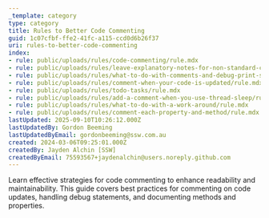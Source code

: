 ```yaml
---
_template: category
type: category
title: Rules to Better Code Commenting
guid: 1c07cfbf-ffe2-41fc-a115-ccd0d6b26f37
uri: rules-to-better-code-commenting
index:
- rule: public/uploads/rules/code-commenting/rule.mdx
- rule: public/uploads/rules/leave-explanatory-notes-for-non-standard-code/rule.mdx
- rule: public/uploads/rules/what-to-do-with-comments-and-debug-print-statements/rule.mdx
- rule: public/uploads/rules/comment-when-your-code-is-updated/rule.mdx
- rule: public/uploads/rules/todo-tasks/rule.mdx
- rule: public/uploads/rules/add-a-comment-when-you-use-thread-sleep/rule.mdx
- rule: public/uploads/rules/what-to-do-with-a-work-around/rule.mdx
- rule: public/uploads/rules/comment-each-property-and-method/rule.mdx
lastUpdated: 2025-09-10T10:26:12.000Z
lastUpdatedBy: Gordon Beeming
lastUpdatedByEmail: gordonbeeming@ssw.com.au
created: 2024-03-06T09:25:01.000Z
createdBy: Jayden Alchin [SSW]
createdByEmail: 75593567+jaydenalchin@users.noreply.github.com
---
```


Learn effective strategies for code commenting to enhance readability and maintainability. This guide covers best practices for commenting on code updates, handling debug statements, and documenting methods and properties.

